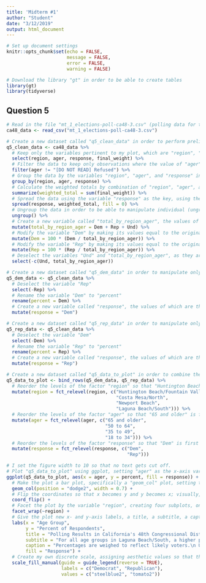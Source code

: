 ```yaml
---
title: 'Midterm #1'
author: "Student"
date: "3/12/2019"
output: html_document
---
```


```r
# Set up document settings
knitr::opts_chunk$set(echo = FALSE, 
                      message = FALSE,
                      error = FALSE, 
                      warning = FALSE)

# Download the library "gt" in order to be able to create tables
library(gt)
library(tidyverse)
```

## Question 5

```r
# Read in the file "mt_1_elections-poll-ca48-3.csv" (polling data for the 48th Congressional District in California) and store as a new dataset called "ca48_data"
ca48_data <- read_csv("mt_1_elections-poll-ca48-3.csv")
```

```r
# Create a new dataset called "q5_clean_data" in order to perform preliminary manipulations of the data for my plot; begin with the "ca48_data" dataset
q5_clean_data <- ca48_data %>% 
  # Keep only the variables pertinent to my plot, which are "region", "ager", "response", and "final_weight"; I choose the variable "ager" over the variable "age_combined", as the respondents are more evenly distributed into age-group categories in "ager" than they are in "age_combined"
  select(region, ager, response, final_weight) %>% 
  # Filter the data to keep only observations where the value of "ager" is not "[DO NOT READ] Refused"
  filter(ager != "[DO NOT READ] Refused") %>% 
  # Group the data by the variables "region", "ager", and "response" in order to calculate the weighted totals (the sums of final weights) by combination of "region", "ager", and "response"; I choose to use final weights in my calculations, as I want my plot to reflect as much as possible likely voters
  group_by(region, ager, response) %>% 
  # Calculate the weighted totals by combination of "region", "ager", and "response" ("weighted_total")
  summarize(weighted_total = sum(final_weight)) %>% 
  # Spread the data using the variable "response" as the key, using the variable "weighted_total" as the value, and replacing values of "NA" with 0 so that the dataset has five columns--one for "region", one for "ager", and one for each response ("Dem", "Rep", and "Und")--and sixteen rows, within which are the values of "region", the values of "ager", and the values of "weighted_total" (the weighted totals by combination of "region", "ager", and "response")
  spread(response, weighted_total, fill = 0) %>% 
  # Ungroup the data in order to be able to manipulate individual (ungrouped) observations
  ungroup() %>% 
  # Create a new variable called "total_by_region_ager", the values of which are the sums of the values of the columns "Dem", "Rep", and "Und" by combination of "region" and "ager" (the sums of the weighted totals by combination of "region", "ager", and "response" for each combination of "region" and "ager")
  mutate(total_by_region_ager = Dem + Rep + Und) %>% 
  # Modify the variable "Dem" by making its values equal to the original values of "Dem" divided by the corresponding values of "total_by_region_ager" multiplied by 100 so that the values of "Dem" are now percentages, reflecting the percentages of people from each combination of region and ager who responded "Dem"; I choose to use percentages so that the differences between Democrat and Republican responses can be compared across all regions and age groups in a standardized way (number of responses would have been difficult to compare across age groups, especially because there are much fewer "18 to 34" responses than "65 and older" responses, for example); I choose not to round my percentages to whole-number percentages, as doing so provides a more accurate picture in the graphic
  mutate(Dem = 100 * (Dem / total_by_region_ager)) %>% 
  # Modify the variable "Rep" by making its values equal to the original values of "Rep" divided by the corresponding values of "total_by_region_ager" multiplied by 100 so that the values of "Rep" are now percentages, reflecting the percentages of people from each combination of region and ager who responded "Rep"; I choose not to round my percentages to whole-number percentages, for the same reason as above
  mutate(Rep = 100 * (Rep / total_by_region_ager)) %>% 
  # Deselect the variables "Und" and "total_by_region_ager", as they are not needed anymore; I choose not to include undecided respondents, as I want to compare percentages of respondents who responded "Dem" or "Rep", and including percentages of respondents who responded "Und" clutters the image
  select(-c(Und, total_by_region_ager))

# Create a new dataset called "q5_dem_data" in order to manipulate only data for "Dem" responses; begin with the "q5_clean_data" dataset
q5_dem_data <- q5_clean_data %>% 
  # Deselect the variable "Rep"
  select(-Rep) %>% 
  # Rename the variable "Dem" to "percent"
  rename(percent = Dem) %>% 
  # Create a new variable called "response", the values of which are the word "Dem" (this new variable, along with the "response" variable with "Rep" values that I will create below, will allow me to differentiate between percentages corresponding to "Dem" responses and percentges corresponding to "Rep" responses when I bind rows below)
  mutate(response = "Dem")

# Create a new dataset called "q5_rep_data" in order to manipulate only data for "Rep" responses; begin with the "q5_clean_data" dataset
q5_rep_data <- q5_clean_data %>% 
  # Deselect the variable "Dem"
  select(-Dem) %>% 
  # Rename the variable "Rep" to "percent"
  rename(percent = Rep) %>% 
  # Create a new variable called "response", the values of which are the word "Rep", as mentioned above
  mutate(response = "Rep")

# Create a new dataset called "q5_data_to_plot" in order to combine the "q5_dem_data" and the "q5_rep_data" datasets into one dataset so as to be able to plot in one graphic both "Dem" response data and "Rep" response data data using ggplot; begin by binding together the rows of "q5_dem_data" and those of "q5_rep_data"
q5_data_to_plot <- bind_rows(q5_dem_data, q5_rep_data) %>% 
  # Reorder the levels of the factor "region" so that "Huntington Beach/Fountain Valley" is first, "Costa Mesa/North" is second, "Newport Beach" is third, and "Laguna Beach/South" is fourth; I order the levels in this way, as the order progresses from more to less Republican-supporting overall (and, conversely, from less to more Democratic-supporting overall)
  mutate(region = fct_relevel(region, c("Huntington Beach/Fountain Valley", 
                                        "Costa Mesa/North", 
                                        "Newport Beach", 
                                        "Laguna Beach/South"))) %>% 
  # Reorder the levels of the factor "ager" so that "65 and older" is first, "50 to 64" is second, "35 to 49" is third, and "18 to 34" is fourth; visually, this order will be reversed as a result of my using the "coord_flip" function (flipping the coordinates) in plotting the graphic below
  mutate(ager = fct_relevel(ager, c("65 and older", 
                                    "50 to 64", 
                                    "35 to 49", 
                                    "18 to 34"))) %>% 
  # Reorder the levels of the factor "response" so that "Dem" is first and "Rep" is second; visually this order will be reversed as a result of my using the "coord_flip" function (flipping the coordinates) in plotting the graphic below
  mutate(response = fct_relevel(response, c("Dem", 
                                            "Rep")))
```

```r
# I set the figure width to 10 so that no text gets cut off.
# Plot "q5_data_to_plot" using ggplot, setting "ager" as the x-axis variable; setting "percent" as the y-axis variable (these assignments will later be flipped using the "coord_flip" function); and setting other aesthetics like fill so that the columns are filled by response
ggplot(q5_data_to_plot, aes(x = ager, y = percent, fill = response)) + 
  # Make the plot a bar plot, specifically a "geom_col" plot, setting the position to "dodge2" (per the advice of Kieran Healey) so that columns corresponding to the same age group are not stacked and are slightly separated and setting the column width to 0.7 so that there is sufficient space separating columns corresponding to different age groups
  geom_col(position = "dodge2", width = 0.7) + 
  # Flip the coordinates so that x becomes y and y becomes x; visually, "percent" appears as the x-axis variable, and "ager" appears as the y-axis variable; I choose to flip the coordinates in this way for better visibility of axis-tick labels; in one of Healey's examples, he writes "If we map religion to the x-axis, the labels will overlap and become illegible...It makes more sense to put the religions on the y-axis and the percent scores on the x-axis"; as the same thing would happen were I to map "ager" to the x-axis, I followed suit and put "ager" on the y-axis and "percent" on the x-axis
  coord_flip() + 
  # Facet the plot by the variable "region", creating four subplots, one for each region, per the advice of Healey, who writes that "[a]s a rule, dodged charts can be more cleanly expressed as faceted plots"; I choose to facet by "region" and not "ager", as doing so faciliates comparison across age groups within regions
  facet_wrap(~region) + 
  # Give the plot new x- and y-axis labels, a title, a subtitle, a caption, and a new legend title; in the caption, I note the weighting of percentages, the exclusion of undecided respondents, and my source
  labs(x = "Age Group", 
       y = "Percent of Respondents", 
       title = "Polling Results in California's 48th Congressional District by Region and Age Group", 
       subtitle = "For all age groups in Laguna Beach/South, a higher percentage of respondents supported the Democratic candidate", 
       caption = "Percentages are weighed to reflect likely voters.\n Undecided respondents were included in calculating percentages but are not included in this graphic.\n Source: New York Times Upshot/Siena College from October-November 2018", 
       fill = "Response") + 
  # Create my own discrete scale, assigning aesthetic values so that the order of the legend is reversed (with "Republican" appearing first and "Democrat" appearing second, matching the order in which the columns appear on the plot), so that "Dem" and "Rep" on the legend are renamed to "Democrat" and "Republican", and so that "steelblue2" corresponds to "Democrat" and "tomato2" corresponds to "Republican" in keeping with the colors traditionally associated with the Democratic and Republican parties
  scale_fill_manual(guide = guide_legend(reverse = TRUE), 
                    labels = c("Democrat", "Republican"), 
                    values = c("steelblue2", "tomato2"))
```

